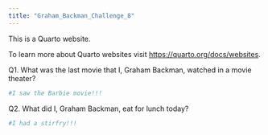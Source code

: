 ```yaml
---
title: "Graham_Backman_Challenge_8"
---
```


This is a Quarto website.

To learn more about Quarto websites visit <https://quarto.org/docs/websites>.

Q1. What was the last movie that I, Graham Backman, watched in a movie theater?

```r
#I saw the Barbie movie!!!
```

Q2. What did I, Graham Backman, eat for lunch today?

```r
#I had a stirfry!!!
```